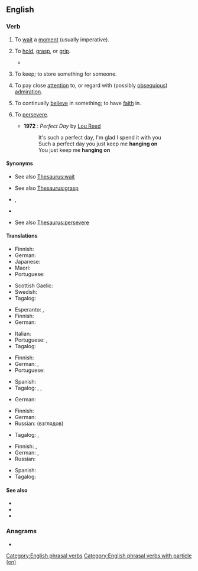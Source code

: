 {{also|hangon}}
==English==

===Verb===
{{en-verb|hangs on|hanging on|hung on}}

# {{lb|en|idiomatic}} To [[wait]] a [[moment]] (usually imperative).
#: {{ux|en|'''Hang on'''. Let me check.}}
# To [[hold]], [[grasp]], or [[grip]].
#: {{ux|en|'''Hang on''' to the handle so you don't drop it.}}
#* {{quote-book|lang=en|year=1913|author={{w|Joseph C. Lincoln}}|chapter=7
|title=[http://openlibrary.org/works/OL5535161W Mr. Pratt's Patients]
|passage=Old Applegate, in the stern, just set and looked at me, and Lord James, amidship, waved both arms and kept hollering for help. I took a couple of everlasting big strokes and managed to grab hold of the skiff's rail, close to the stern. Then, for a jiffy, I '''hung on''' and fought for breath.}}
# {{lb|en|idiomatic}} To keep; to store something for someone.
#: {{ux|en|'''Hang on''' to my jacket until I get back.}}
# {{lb|en|idiomatic}} To pay close [[attention]] to, or regard with (possibly [[obsequious]]) [[admiration]].
#: {{ux|en|The audience '''hangs on''' his every word.}}
# {{lb|en|idiomatic}} To continually [[believe]] in something; to have [[faith]] in.
#: {{ux|en|He's got a philosophy he '''hangs on''' to.}}
# {{lb|en|idiomatic}} To [[persevere]].
#: {{ux|en|Just '''hang on''' and keep going; this pain won't last forever.}}
#* '''1972''' : ''Perfect Day'' by [[w:Lou Reed|Lou Reed]]
#*: It's such a perfect day, I'm glad I spend it with you
#*: Such a perfect day you just keep me '''hanging on'''
#*: You just keep me '''hanging on'''

====Synonyms====
* {{sense|wait a moment}} See also [[Thesaurus:wait]]
* {{sense|hold, grasp, or grip}} See also [[Thesaurus:grasp]]
* {{sense|store something for someone}} {{l|en|keep}}, {{l|en|store}}
* {{sense|continually believe in something}} {{l|en|keep faith}}
* {{sense|persevere}} See also [[Thesaurus:persevere]]

====Translations====
{{trans-top|wait a minute}}
* Finnish: {{t+|fi|odottaa}}
* German: {{t|de|[[kurz]] [[warten]]}}
* Japanese: {{t|ja|どっこい|tr=dokkoi}}
* Maori: {{t|mi|tāria}}
* Portuguese: {{t|pt|esperar aí}}
{{trans-mid}}
* Scottish Gaelic: {{t|gd|dad ort}}
* Swedish: {{t|sv|vänta nu}}
* Tagalog: {{t+|tl|sandali}}
{{trans-bottom}}

{{trans-top|to hold, grasp, or grip}}
* Esperanto: {{t|eo|alkroĉiĝi}}, {{t|eo|alkroĉi sin}}
* Finnish: {{t|fi|pitää kiinni}}
* German: {{t+|de|festhalten}}
{{trans-mid}}
* Italian: {{t+|it|afferrare}}
* Portuguese: {{t+|pt|agarrar}}, {{t|pt|[[agarrar]]-[[se]] ([[em]])}}
* Tagalog: {{t|tl|hawak}}
{{trans-bottom}}

{{trans-top|to keep; to store something for someone}}
* Finnish: {{t+|fi|säilyttää}}
* German: {{t+|de|aufbewahren}}, {{t+|de|halten}}
* Portuguese: {{t+|pt|guardar}}
{{trans-mid}}
* Spanish: {{t+|es|guardar}}
* Tagalog: {{t|tl|pahawak}}, {{t|tl|pabantay}}, {{t|tl|patago}}
{{trans-bottom}}

{{trans-top|to pay close attention to, or regard with admiration}}
* German: {{t+|de|hängen an}}
{{trans-mid}}
{{trans-bottom}}

{{trans-top|continually believe in something}}
* Finnish: {{t|fi|pitää kiinni}}
* German: {{t+|de|festhalten}}
* Russian: {{t+|ru|приде́рживаться}} (взглядов)
{{trans-mid}}
* Tagalog: {{t|tl|magtiwala}}, {{t|tl|maniwala}}
{{trans-bottom}}

{{trans-top|persevere}}
* Finnish: {{t|fi|sinnitellä}}, {{t|fi|purra hammasta}}
* German: {{t+|de|durchhalten}}, {{t|de|dranbleiben}}
* Russian: {{t+|ru|держаться}}
{{trans-mid}}
* Spanish: {{t+|es|aguantar}}
* Tagalog: {{t|tl|magpakatatag}}
{{trans-bottom}}

====See also====
* {{l|en|hold}}
* {{l|en|hold on}}
* {{l|en|hold up}}

===Anagrams===
* {{anagrams|en|a=aghnno|Hong'an}}

[[Category:English phrasal verbs]]
[[Category:English phrasal verbs with particle (on)]]